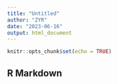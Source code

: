 ```yaml
---
title: "Untitled"
author: "ZYR"
date: "2023-06-16"
output: html_document
---
```


```r
knitr::opts_chunk$set(echo = TRUE)
```

## R Markdown

## 